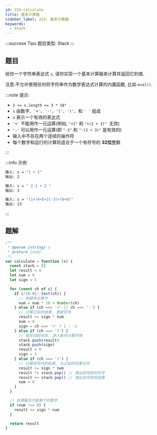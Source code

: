 ```yaml
---
id: 224-calculate
title: 基本计算器
sidebar_label: 224. 基本计算器
keywords:
  - Stack
---
```


:::success Tips
题目类型: Stack
:::

## 题目

给你一个字符串表达式 `s`, 请你实现一个基本计算器来计算并返回它的值.

注意:不允许使用任何将字符串作为数学表达式计算的内置函数, 比如 `eval()`.

:::note 提示:

- `1 <= s.length <= 3 * 10⁵`
- `s` 由数字、`'+'`、`'-'`、`'('`、`')'`、和 `' '` 组成
- `s` 表示一个有效的表达式
- `'+'` 不能用作一元运算(例如, `"+1"` 和 `"+(2 + 3)" `无效)
- `'-'` 可以用作一元运算(即 `"-1"` 和 `"-(2 + 3)"` 是有效的)
- 输入中不存在两个连续的操作符
- 每个数字和运行的计算将适合于一个有符号的 **32位**整数

:::

:::info 示例

```bash
输入: s = "1 + 1"
输出: 2
```

```bash
输入: s = " 2-1 + 2 "
输出: 3
```

```bash
输入: s = "(1+(4+5+2)-3)+(6+8)"
输出: 23
```

:::

## 题解

```ts
/**
 * @param {string} s
 * @return {num}
 */
var calculate = function (s) {
  const stack = []
  let result = 0
  let num = 0
  let sign = 1

  for (const ch of s) {
    if (/[0-9]/.test(ch)) {
      // 构建多位数字
      num = num * 10 + Number(ch)
    } else if (ch === '+' || ch === '-') {
      // 计算之前的结果, 更新符号
      result += sign * num
      num = 0
      sign = ch === '+' ? 1 : -1
    } else if (ch === '(') {
      // 保存当前状态, 进入新的计算环境
      stack.push(result)
      stack.push(sign)
      result = 0
      sign = 1
    } else if (ch === ')') {
      // 计算括号内的结果, 与之前的结果合并
      result += sign * num
      result *= stack.pop() // 弹出括号前的符号
      result += stack.pop() // 弹出括号前的结果
      num = 0
    }
  }

  // 处理最后可能剩下的数字
  if (num !== 0) {
    result += sign * num
  }

  return result
}
```
